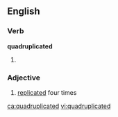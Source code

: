 ==English==

===Verb===
'''quadruplicated'''

# {{past of|[[quadruplicate]]}}

===Adjective===
{{en-adj|-}}

# [[replicated]] four times

[[ca:quadruplicated]]
[[vi:quadruplicated]]